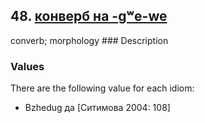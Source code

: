 ## 48. <a href =  'https://agricolamz.github.io/The_Circassian_Isoglosses_Database/48.html'>конверб на -gʷe-we</a>
converb; morphology
### Description



### Values
There are the following value for each idiom:

* Bzhedug  да [Ситимова 2004: 108] 

